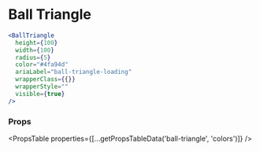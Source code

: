 ---
---


# Ball Triangle

```jsx live
<BallTriangle
  height={100}
  width={100}
  radius={5}
  color="#4fa94d"
  ariaLabel="ball-triangle-loading"
  wrapperClass={{}}
  wrapperStyle=""
  visible={true}
/>
```
### Props
<PropsTable
  properties={[...getPropsTableData('ball-triangle', 'colors')]}
/>
